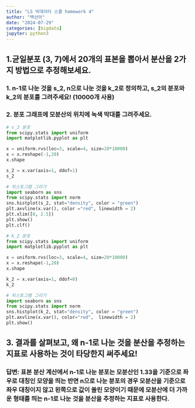 ```yaml
---
title: "LS 빅데이터 스쿨 homework 4"
author: "백선아"
date: "2024-07-29"
categories: [bigdata]
jupyter: python3
---
```

## 1.균일분포 (3, 7)에서 20개의 표본을 뽑아서 분산을 2가지 방법으로 추정해보세요.
### 1. n-1로 나눈 것을 s_2, n으로 나눈 것을 k_2로 정의하고, s_2의 분포와 k_2의 분포를 그려주세요! (10000개 사용)
### 2. 분포 그래프에 모분산의 위치에 녹색 막대를 그려주세요.
```python
# s_2 분포
from scipy.stats import uniform
import matplotlib.pyplot as plt

x = uniform.rvs(loc=3, scale=4, size=20*10000)
x = x.reshape(-1,20)
x.shape

s_2 = x.var(axis=1, ddof=1)
s_2

# 히스토그램 그리기
import seaborn as sns
from scipy.stats import norm
sns.histplot(s_2, stat="density", color = "green")
plt.axvline(x.var(), color ="red", linewidth = 2)
plt.xlim([0, 2.5])
plt.show()
plt.clf()
```
```python
# k_2 분포
from scipy.stats import uniform
import matplotlib.pyplot as plt

x = uniform.rvs(loc=3, scale=4, size=20*10000)
x = x.reshape(-1,20)
x.shape

k_2 = x.var(axis=1, ddof=0)
k_2

# 히스토그램 그리기
import seaborn as sns
from scipy.stats import norm
sns.histplot(k_2, stat="density", color = "green")
plt.axvline(x.var(), color="red",  linewidth = 2)
plt.show()
```

## 3. 결과를 살펴보고, 왜 n-1로 나눈 것을 분산을 추정하는 지표로 사용하는 것이 타당한지 써주세요!

### 답변: 표본 분산 계산에서 n-1로 나눈 분포는 모분산인 1.33을 기준으로 좌우로 대칭인 모양을 띄는 반면 n으로 나눈 분포의 경우 모분산을 기준으로 좌우 대칭이지 않고 왼쪽으로 값이 쏠린 모양이기 때문에 모분산에 더 가까운 형태를 띄는 n-1로 나눈 것을 분산을 추정하는 지표로 사용한다.
